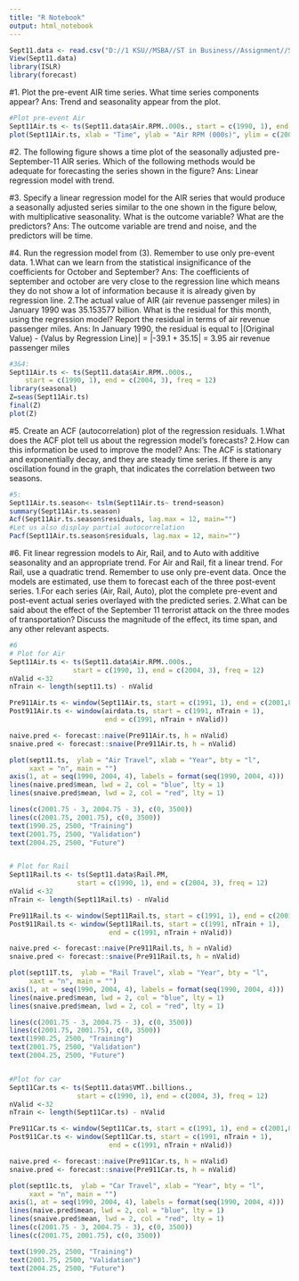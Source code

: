 ---
title: "R Notebook"
output: html_notebook
---

```{r}
Sept11.data <- read.csv("D://1 KSU//MSBA//ST in Business//Assignment//Sept11Travel.csv")
View(Sept11.data)
library(ISLR)
library(forecast)
```

#1. Plot the pre-event AIR time series. What time series components appear?
  Ans: Trend and seasonality appear from the plot.
```{r}
#Plot pre-event Air
Sept11Air.ts <- ts(Sept11.data$Air.RPM..000s., start = c(1990, 1), end = c(2001, 8), freq = 12)
plot(Sept11Air.ts, xlab = "Time", ylab = "Air RPM (000s)", ylim = c(20000000, 70000000))
```

#2. The following figure shows a time plot of the seasonally adjusted pre-September-11 AIR series. Which of the following methods would be adequate for forecasting the series shown in the figure?
   Ans: Linear regression model with trend.
  
 

#3. Specify a linear regression model for the AIR series that would produce a seasonally adjusted series similar to the one shown in the figure below, with multiplicative seasonality. What is the outcome variable? What are the predictors? 
   Ans: The outcome variable are trend and noise, and the predictors will be time.
  
#4. Run the regression model from (3). Remember to use only pre-event data.
  1.What can we learn from the statistical insignificance of the coefficients for October and September?
   Ans: The coefficients of september and october are very close to the regression line which means they do not show a lot of information because it is already given by regression line.
  2.The actual value of AIR (air revenue passenger miles) in January 1990 was 35.153577 billion. What is the residual for this month, using the regression model? Report the residual in terms of air revenue passenger miles.
   Ans: In January 1990, the residual is equal to |(Original Value) - (Valus by Regression Line)| = |-39.1 + 35.15| = 3.95 air revenue passenger miles
```{r}
#3&4:
Sept11Air.ts <- ts(Sept11.data$Air.RPM..000s., 
    start = c(1990, 1), end = c(2004, 3), freq = 12)
library(seasonal)
Z=seas(Sept11Air.ts)
final(Z)
plot(Z)
```
  
#5. Create an ACF (autocorrelation) plot of the regression residuals.
  1.What does the ACF plot tell us about the regression model's forecasts?
  2.How can this information be used to improve the model?
   Ans: The ACF is stationary and exponentially decay, and they are steady time series. If there is any oscillation found in the graph, that indicates the correlation between two seasons.  
```{r}
#5:
Sept11Air.ts.season<- tslm(Sept11Air.ts~ trend+season)
summary(Sept11Air.ts.season)
Acf(Sept11Air.ts.season$residuals, lag.max = 12, main="")
#Let us also display partial autocorrelation
Pacf(Sept11Air.ts.season$residuals, lag.max = 12, main="")
```
#6. Fit linear regression models to Air, Rail, and to Auto with additive seasonality and an appropriate trend. For Air and Rail, fit a linear trend. For Rail, use a quadratic trend. Remember to use only pre-event data. Once the models are estimated, use them to forecast each of the three post-event series.
  1.For each series (Air, Rail, Auto), plot the complete pre-event and post-event actual series overlayed with the predicted series.
  2.What can be said about the effect of the September 11 terrorist attack on the three modes of transportation? Discuss the magnitude of the effect, its time span, and any other relevant aspects.
```{r}
#6
# Plot for Air
Sept11Air.ts <- ts(Sept11.data$Air.RPM..000s., 
                start = c(1990, 1), end = c(2004, 3), freq = 12)
nValid <-32
nTrain <- length(sept11.ts) - nValid

Pre911Air.ts <- window(Sept11Air.ts, start = c(1991, 1), end = c(2001,8))
Post911Air.ts <- window(airdata.ts, start = c(1991, nTrain + 1),
                        end = c(1991, nTrain + nValid))

naive.pred <- forecast::naive(Pre911Air.ts, h = nValid)
snaive.pred <- forecast::snaive(Pre911Air.ts, h = nValid)

plot(sept11.ts,  ylab = "Air Travel", xlab = "Year", bty = "l", 
     xaxt = "n", main = "") 
axis(1, at = seq(1990, 2004, 4), labels = format(seq(1990, 2004, 4)))
lines(naive.pred$mean, lwd = 2, col = "blue", lty = 1)
lines(snaive.pred$mean, lwd = 2, col = "red", lty = 1)

lines(c(2001.75 - 3, 2004.75 - 3), c(0, 3500)) 
lines(c(2001.75, 2001.75), c(0, 3500))
text(1990.25, 2500, "Training")
text(2001.75, 2500, "Validation")
text(2004.25, 2500, "Future")


# Plot for Rail
Sept11Rail.ts <- ts(Sept11.data$Rail.PM, 
                 start = c(1990, 1), end = c(2004, 3), freq = 12)
nValid <-32
nTrain <- length(Sept11Rail.ts) - nValid

Pre911Rail.ts <- window(Sept11Rail.ts, start = c(1991, 1), end = c(2001,8))
Post911Rail.ts <- window(Sept11Rail.ts, start = c(1991, nTrain + 1),
                         end = c(1991, nTrain + nValid))

naive.pred <- forecast::naive(Pre911Rail.ts, h = nValid)
snaive.pred <- forecast::snaive(Pre911Rail.ts, h = nValid)

plot(sept11T.ts,  ylab = "Rail Travel", xlab = "Year", bty = "l", 
     xaxt = "n", main = "") 
axis(1, at = seq(1990, 2004, 4), labels = format(seq(1990, 2004, 4)))
lines(naive.pred$mean, lwd = 2, col = "blue", lty = 1)
lines(snaive.pred$mean, lwd = 2, col = "red", lty = 1)

lines(c(2001.75 - 3, 2004.75 - 3), c(0, 3500)) 
lines(c(2001.75, 2001.75), c(0, 3500))
text(1990.25, 2500, "Training")
text(2001.75, 2500, "Validation")
text(2004.25, 2500, "Future")


#Plot for car
Sept11Car.ts <- ts(Sept11.data$VMT..billions., 
                 start = c(1990, 1), end = c(2004, 3), freq = 12)
nValid <-32
nTrain <- length(Sept11Car.ts) - nValid

Pre911Car.ts <- window(Sept11Car.ts, start = c(1991, 1), end = c(2001,8))
Post911Car.ts <- window(Sept11Car.ts, start = c(1991, nTrain + 1),
                         end = c(1991, nTrain + nValid))

naive.pred <- forecast::naive(Pre911Car.ts, h = nValid)
snaive.pred <- forecast::snaive(Pre911Car.ts, h = nValid)

plot(sept11c.ts,  ylab = "Car Travel", xlab = "Year", bty = "l", 
     xaxt = "n", main = "") 
axis(1, at = seq(1990, 2004, 4), labels = format(seq(1990, 2004, 4)))
lines(naive.pred$mean, lwd = 2, col = "blue", lty = 1)
lines(snaive.pred$mean, lwd = 2, col = "red", lty = 1)
lines(c(2001.75 - 3, 2004.75 - 3), c(0, 3500)) 
lines(c(2001.75, 2001.75), c(0, 3500))

text(1990.25, 2500, "Training")
text(2001.75, 2500, "Validation")
text(2004.25, 2500, "Future")
```

  
  
